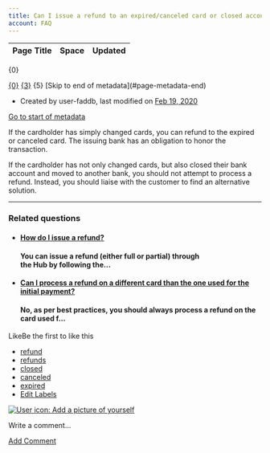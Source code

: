 ```yaml
---
title: Can I issue a refund to an expired/canceled card or closed account?
account: FAQ 
---
```


<table class="aui"> <thead> <tr class="header"> <th class="search-result-title">Page Title</th> <th class="search-result-space">Space</th> <th class="search-result-date">Updated</th> </tr> </thead> </table> <p class="search-result-count">{0}</p> <tr class="search-result"> <td class="search-result-title"><a href="{1}" class="content-type-{2}"><span>{0}</span></a></td> <td class="search-result-space"><a class="space" href="/display/{4}/" title="{3}">{3}</a></td> <td class="search-result-date"><span class="date" title="{6}">{5}</span></td> </tr> [Skip to end of metadata](#page-metadata-end)

*   Created by user-faddb, last modified on [Feb 19, 2020](/pages/diffpagesbyversion.action?pageId=721110&selectedPageVersions=2&selectedPageVersions=3 "Show changes")

[Go to start of metadata](#page-metadata-start)

If the cardholder has simply changed cards, you can refund to the expired or canceled card. The issuing bank has an obligation to honor the transaction.

If the cardholder has not only changed cards, but also closed their bank account and moved to another bank, you should not attempt to process a refund. Instead, you should liaise with the customer to find an alternative solution.

* * *

### Related questions

*   #### [How do I issue a refund?](/pages/viewpage.action?pageId=721092)
    
    #### You can issue a refund (either full or partial) through the Hub by following the...
    
*   #### [Can I process a refund on a different card than the one used for the initial payment?](/pages/viewpage.action?pageId=721084)
    
    #### No, as per best practices, you should always process a refund on the card used f...
    

LikeBe the first to like this

*   [refund](/label/FAQ/refund)
*   [refunds](/label/FAQ/refunds)
*   [closed](/label/FAQ/closed)
*   [canceled](/label/FAQ/canceled)
*   [expired](/label/FAQ/expired)
*   [Edit Labels](# "Edit Labels (Type 'l')")

[![User icon: Add a picture of yourself](/s/en_GB/7901/abf7b35644d5a5d1d7e4b0969a83e8eb2b569fb5/_/images/icons/profilepics/add_profile_pic.svg)](/users/profile/editmyprofilepicture.action)

Write a comment…

[Add Comment](/pages/viewpage.action?pageId=721110&showComments=true&showCommentArea=true#addcomment)
